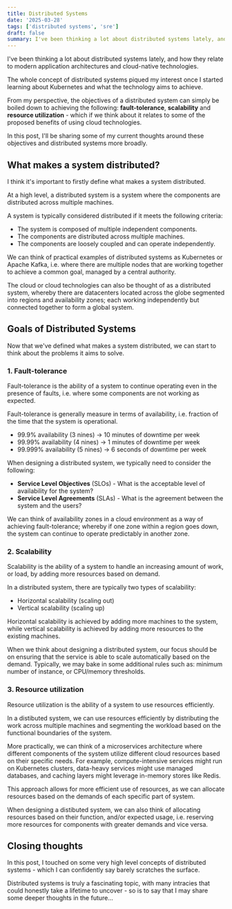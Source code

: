 ```yaml
---
title: Distributed Systems
date: '2025-03-28'
tags: ['distributed systems', 'sre']
draft: false
summary: I've been thinking a lot about distributed systems lately, and how they relate to modern application architectures and cloud-native technologies.
---
```


I've been thinking a lot about distributed systems lately, and how they relate to modern application architectures and cloud-native technologies.

The whole concept of distributed systems piqued my interest once I started learning about Kubernetes and what the technology aims to achieve.

From my perspective, the objectives of a distributed system can simply be boiled down to achieving the following: **fault-tolerance**, **scalability** and **resource utilization** - which if we think about it relates to some of the proposed benefits of using cloud technologies.

In this post, I'll be sharing some of my current thoughts around these objectives and distributed systems more broadly.

## What makes a system distributed?

I think it's important to firstly define what makes a system distributed.

At a high level, a distributed system is a system where the components are distributed across multiple machines.

A system is typically considered distributed if it meets the following criteria:

- The system is composed of multiple independent components.
- The components are distributed across multiple machines.
- The components are loosely coupled and can operate independently. 

We can think of practical examples of distributed systems as Kubernetes or Apache Kafka, i.e. where there are multiple nodes that are working together to achieve a common goal, managed by a central authority.

The cloud or cloud technologies can also be thought of as a distributed system, whereby there are datacenters located across the globe segmented into regions and availability zones; each working independently but connected together to form a global system.

## Goals of Distributed Systems

Now that we've defined what makes a system distributed, we can start to think about the problems it aims to solve.

### 1. Fault-tolerance

Fault-tolerance is the ability of a system to continue operating even in the presence of faults, i.e. where some components are not working as expected.

Fault-tolerance is generally measure in terms of availability, i.e. fraction of the time that the system is operational.

- 99.9% availability (3 nines) -> 10 minutes of downtime per week
- 99.99% availability (4 nines) -> 1 minutes of downtime per week
- 99.999% availability (5 nines) -> 6 seconds of downtime per week

When designing a distributed system, we typically need to consider the following:

- **Service Level Objectives** (SLOs) - What is the acceptable level of availability for the system?
- **Service Level Agreements** (SLAs) - What is the agreement between the system and the users?

We can think of availability zones in a cloud environment as a way of achieving fault-tolerance; whereby if one zone within a region goes down, the system can continue to operate predictably in another zone.

### 2. Scalability

Scalability is the ability of a system to handle an increasing amount of work, or load, by adding more resources based on demand.

In a distributed system, there are typically two types of scalability:

- Horizontal scalability (scaling out)
- Vertical scalability (scaling up)

Horizontal scalability is achieved by adding more machines to the system, while vertical scalability is achieved by adding more resources to the existing machines.

When we think about designing a distributed system, our focus should be on ensuring that the service is able to scale automatically based on the demand. Typically, we may bake in some additional rules such as: minimum number of instance, or CPU/memory thresholds.

### 3. Resource utilization

Resource utilization is the ability of a system to use resources efficiently.

In a distibuted system, we can use resources efficiently by distributing the work across multiple machines and segmenting the workload based on the functional boundaries of the system.

More practically, we can think of a microservices architecture where different components of the system utilize different cloud resources based on their specific needs. For example, compute-intensive services might run on Kubernetes clusters, data-heavy services might use managed databases, and caching layers might leverage in-memory stores like Redis.

This approach allows for more efficient use of resources, as we can allocate resources based on the demands of each specific part of system.

When designing a distibuted system, we can also think of allocating resources based on their function, and/or expected usage, i.e. reserving more resources for components with greater demands and vice versa.

## Closing thoughts

In this post, I touched on some very high level concepts of distributed systems - which I can confidently say barely scratches the surface.

Distributed systems is truly a fascinating topic, with many intracies that could honestly take a lifetime to uncover - so is to say that I may share some deeper thoughts in the future...
